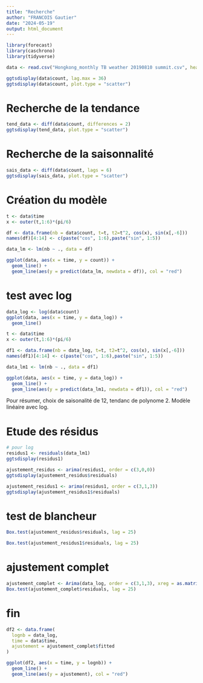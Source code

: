 ---
title: "Recherche"
author: "FRANCOIS Gautier"
date: "2024-05-19"
output: html_document
---

```{r setup, include=FALSE}
library(forecast)
library(caschrono)
library(tidyverse)
```

```{r}
data <- read.csv("Hongkong_monthly TB weather 20190810 summit.csv", header = TRUE, sep = ",")
```

```{r}
ggtsdisplay(data$count, lag.max = 36)
ggtsdisplay(data$count, plot.type = "scatter")
```


# Recherche de la tendance

```{r}
tend_data <- diff(data$count, differences = 2)
ggtsdisplay(tend_data, plot.type = "scatter")
```


# Recherche de la saisonnalité

```{r}
sais_data <- diff(data$count, lags = 6)
ggtsdisplay(sais_data, plot.type = "scatter")
```


# Création du modèle

```{r}
t <- data$time
x <- outer(t,1:6)*(pi/6)

df <- data.frame(nb = data$count, t=t, t2=t^2, cos(x), sin(x[,-6]))
names(df)[4:14] <- c(paste("cos", 1:6),paste("sin", 1:5))

data_lm <- lm(nb ~ ., data = df)

```

```{r}
ggplot(data, aes(x = time, y = count)) +
  geom_line() +
  geom_line(aes(y = predict(data_lm, newdata = df)), col = "red")
```

# test avec log

```{r}
data_log <- log(data$count)
ggplot(data, aes(x = time, y = data_log)) +
  geom_line() 
```

```{r}  
t <- data$time
x <- outer(t,1:6)*(pi/6)

df1 <- data.frame(nb = data_log, t=t, t2=t^2, cos(x), sin(x[,-6]))
names(df1)[4:14] <- c(paste("cos", 1:6),paste("sin", 1:5))

data_lm1 <- lm(nb ~ ., data = df1)

ggplot(data, aes(x = time, y = data_log)) +
  geom_line() +
  geom_line(aes(y = predict(data_lm1, newdata = df1)), col = "red")
```

Pour résumer, choix de saisonalité de 12, tendanc de polynome 2. Modèle linéaire avec log. 


# Etude des résidus


```{r}
# pour log
residus1 <- residuals(data_lm1)
ggtsdisplay(residus1)
```

```{r}
ajustement_residus <- arima(residus1, order = c(3,0,0))
ggtsdisplay(ajustement_residus$residuals)
```

```{r}
ajustement_residus1 <- arima(residus1, order = c(3,1,3))
ggtsdisplay(ajustement_residus1$residuals)
```
# test de blancheur

```{r}
Box.test(ajustement_residus$residuals, lag = 25)
```

```{r}
Box.test(ajustement_residus1$residuals, lag = 25)
```
# ajustement complet

```{r}
ajustement_complet <- Arima(data_log, order = c(3,1,3), xreg = as.matrix(df[,-1]))
Box.test(ajustement_complet$residuals, lag = 25)
```

# fin
```{r}
df2 <- data.frame(
  lognb = data_log,
  time = data$time,
  ajustement = ajustement_complet$fitted
)

ggplot(df2, aes(x = time, y = lognb)) +
  geom_line() +
  geom_line(aes(y = ajustement), col = "red")
```




